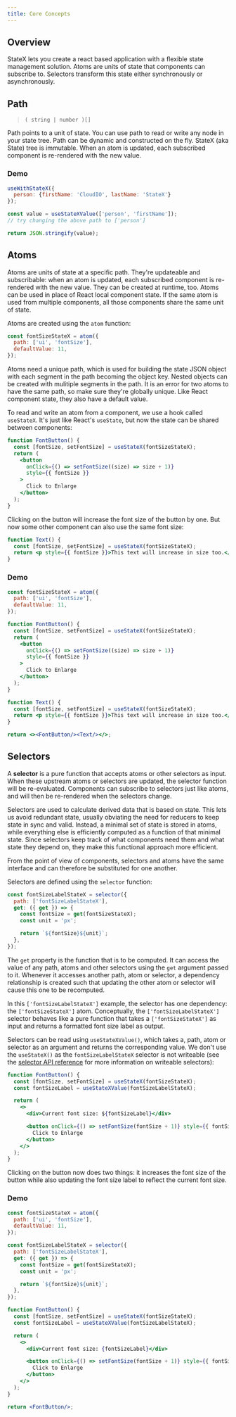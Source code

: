 ```yaml
---
title: Core Concepts
---
```


## Overview

StateX lets you create a react based application with a flexible state management solution. Atoms are units of state that components can subscribe to. Selectors transform this state either synchronously or asynchronously.

## Path

> `( string | number )[]`

Path points to a unit of state. You can use path to read or write any 
node in your state tree. Path can be dynamic and constructed on the fly. 
StateX (aka State) tree is immutable. When an atom is updated, each 
subscribed component is re-rendered with the new value.

### Demo 

```jsx live open
useWithStateX({ 
  person: {firstName: 'CloudIO', lastName: 'StateX'} 
});

const value = useStateXValue(['person', 'firstName']); 
// try changing the above path to ['person']

return JSON.stringify(value);
```

## Atoms

Atoms are units of state at a specific path. They're updateable and subscribable:
when an atom is updated, each subscribed component is re-rendered with the new value.
They can be created at runtime, too. Atoms can be used in place of React local 
component state. If the same atom is used from multiple components, all those 
components share the same unit of state.

Atoms are created using the `atom` function:

```javascript
const fontSizeStateX = atom({
  path: ['ui', 'fontSize'],
  defaultValue: 11,
});
```

Atoms need a unique path, which is used for building the state JSON 
object with each segment in the path becoming the object key. Nested 
objects can be created with mulitiple segments in the path. It is an 
error for two atoms to have the same path, so make sure they're 
globally unique. Like React component state, they also have a default value.

To read and write an atom from a component, we use a hook called `useStateX`. 
It's just like React's `useState`, but now the state can be shared between components:

```jsx
function FontButton() {
  const [fontSize, setFontSize] = useStateX(fontSizeStateX);
  return (
    <button
      onClick={() => setFontSize((size) => size + 1)}
      style={{ fontSize }}
    >
      Click to Enlarge
    </button>
  );
}
```

Clicking on the button will increase the font size of the button by one. 
But now some other component can also use the same font size:

```jsx
function Text() {
  const [fontSize, setFontSize] = useStateX(fontSizeStateX);
  return <p style={{ fontSize }}>This text will increase in size too.</p>;
}
```

### Demo

```jsx live
const fontSizeStateX = atom({
  path: ['ui', 'fontSize'],
  defaultValue: 11,
});

function FontButton() {
  const [fontSize, setFontSize] = useStateX(fontSizeStateX);
  return (
    <button
      onClick={() => setFontSize((size) => size + 1)}
      style={{ fontSize }}
    >
      Click to Enlarge
    </button>
  );
}

function Text() {
  const [fontSize, setFontSize] = useStateX(fontSizeStateX);
  return <p style={{ fontSize }}>This text will increase in size too.</p>;
}

return <><FontButton/><Text/></>;
```

## Selectors

A **selector** is a pure function that accepts atoms or other selectors as input. When these upstream atoms or selectors are updated, the selector function will be re-evaluated. Components can subscribe to selectors just like atoms, and will then be re-rendered when the selectors change.

Selectors are used to calculate derived data that is based on state. This lets us avoid redundant state, usually obviating the need for reducers to keep state in sync and valid. Instead, a minimal set of state is stored in atoms, while everything else is efficiently computed as a function of that minimal state. Since selectors keep track of what components need them and what state they depend on, they make this functional approach more efficient.

From the point of view of components, selectors and atoms have the same interface and can therefore be substituted for one another.

Selectors are defined using the `selector` function:

```javascript
const fontSizeLabelStateX = selector({
  path: ['fontSizeLabelStateX'],
  get: ({ get }) => {
    const fontSize = get(fontSizeStateX);
    const unit = 'px';

    return `${fontSize}${unit}`;
  },
});
```

The `get` property is the function that is to be computed. It can access the value of any path, atoms and other selectors using the `get` argument passed to it. Whenever it accesses another path, atom or selector, a dependency relationship is created such that updating the other atom or selector will cause this one to be recomputed.

In this `['fontSizeLabelStateX']` example, the selector has one dependency: the `['fontSizeStateX']` atom. Conceptually, the `['fontSizeLabelStateX']` selector behaves like a pure function that takes a `['fontSizeStateX']` as input and returns a formatted font size label as output.

Selectors can be read using `useStateXValue()`, which takes a, path, atom or selector as an argument and returns the corresponding value. We don't use the `useStateX()` as the `fontSizeLabelStateX` selector is not writeable (see the [selector API reference](/docs/api-reference/core/selector) for more information on writeable selectors):

```jsx
function FontButton() {
  const [fontSize, setFontSize] = useStateX(fontSizeStateX);
  const fontSizeLabel = useStateXValue(fontSizeLabelStateX);

  return (
    <>
      <div>Current font size: ${fontSizeLabel}</div>

      <button onClick={() => setFontSize(fontSize + 1)} style={{ fontSize }}>
        Click to Enlarge
      </button>
    </>
  );
}
```

Clicking on the button now does two things: it increases the font size of the button while also updating the font size label to reflect the current font size.

### Demo

```jsx live
const fontSizeStateX = atom({
  path: ['ui', 'fontSize'],
  defaultValue: 11,
});

const fontSizeLabelStateX = selector({
  path: ['fontSizeLabelStateX'],
  get: ({ get }) => {
    const fontSize = get(fontSizeStateX);
    const unit = 'px';

    return `${fontSize}${unit}`;
  },
});

function FontButton() {
  const [fontSize, setFontSize] = useStateX(fontSizeStateX);
  const fontSizeLabel = useStateXValue(fontSizeLabelStateX);

  return (
    <>
      <div>Current font size: {fontSizeLabel}</div>

      <button onClick={() => setFontSize(fontSize + 1)} style={{ fontSize }}>
        Click to Enlarge
      </button>
    </>
  );
}

return <FontButton/>;
```